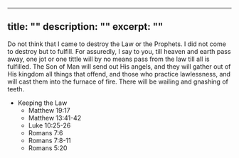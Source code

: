 ---
title: ""
description: ""
excerpt: ""
----
<Verse book="Matthew" verse="5:17-18" version="NKJV">
Do not think that I came to destroy the Law or the Prophets. I did not come to destroy but to fulfill. For assuredly, I say to you, till heaven and earth pass away, one jot or one tittle will by no means pass from the law till all is fulfilled.
</Verse>

<Verse book="Matthew" verse="13:41-42" version="NKJV">
The Son of Man will send out His angels, and they will gather out of His kingdom all things that offend, and those who practice lawlessness, and will cast them into the furnace of fire. There will be wailing and gnashing of teeth.
</Verse>

<Verse book="Matthew" verse="19:17" version="">
</Verse>
<Verse book="" verse="" version="">
</Verse>
<Verse book="" verse="" version="">
</Verse>
<Verse book="" verse="" version="">
</Verse>
<Verse book="" verse="" version="">
</Verse>
<Verse book="" verse="" version="">
</Verse>


  - Keeping the Law
    - Matthew 19:17
    - Matthew 13:41-42
    - Luke 10:25-26
    - Romans 7:6
    - Romans 7:8-11
    - Romans 5:20

